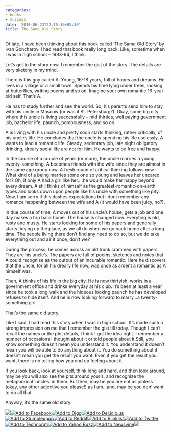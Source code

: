 ```yaml
---
categories:
- books
- musings
date: '2010-06-23T22:15:16+05:30'
title: The Same Old Story
---
```


Of late, I have been thinking about this book called ‘The Same Old Story’ by Ivan Goncharov. I had read that book really long back. Like, sometime when I was in high school – 1993\-94, I think.

 Let’s get to the story now. I remember the gist of the story. The details are very sketchy in my mind.

 There is this guy called A. Young, 16\-18 years, full of hopes and dreams. He lives in a village or a small town. Spends his time lying under trees, looking at butterflies, writing poems and so on. Imagine your own romantic 16\-year old self. That’s A.

 He has to study further and see the world. So, his parents send him to stay with his uncle in Moscow (or was it St. Petersburg?). Okay, some big city where this uncle is living successfully – mid thirties, well paying government job, bachelor life, paunch, pompousness, and so on.

 A is living with his uncle and pretty soon starts thinking, rather critically, of his uncle’s life. He concludes that the uncle is spending his life uselessly. A wants to lead a romantic life. Steady, sedentary job, late night obligatory drinking, dreary social life are not for him. He wants to be free and happy.

 In the course of a couple of years (or more), the uncle marries a young twenty\-something. A becomes friends with the wife since they are almost in the same age group now. A fresh round of critical thinking follows now. What kind of a being marries some one so young and leaves her uncared for? Oh, if only A had a girl like her….he would make her happy beyond every dream. A still thinks of himself as the greatest\-romantic\-on\-earth types and looks down upon people like his uncle with something like pity. Now, I am sorry if this dashes expectations but i dont remember any romance happening between the wife and A (it would have been juicy, no?).

 In due course of time, A moves out of his uncle’s house, gets a job and one day makes a trip back home. The house is changed now. Everyting is old, rusty and musty. He starts looking for some of his papers and generally starts tidying up the place, as we all do when we go back home after a long time. The people living there don’t find any need to do so, but we do take everything out and air it once, don’t we?

 During the process, he comes across an old trunk crammed with papers. They are his uncle’s. The papers are full of poems, sketches and notes that A could recognise as the output of an incurable romantic. Here he discovers that the uncle, for all his dreary life now, was once as ardent a romantic as A himself was.

 Then, A thinks of his life in the big city. He is now thirtyish, works in a government office and drinks everyday at his club. It’s been at least a year since he took a long walk and the hideous looking paunch he has developed refuses to hide itself. And he is now looking forward to marry…a twenty\-something girl.

 That’s the same old story.

 Like I said, I had read this story when I was in high school. It’s made such a strong impression on me that I remember the gist till today. Though I can’t recall the names or the plot details, I think I got the idea right. I remember a number of occasions I thought about it or told people about it.Still, you know something doesn’t mean you understand it. You understand it doesn’t mean you will be able to do anything about it. You do something about it doesn’t mean you get the result you want. Even if you get the result you want, there is no telling how you end up feeling about it.

 If you look back, look at yourself, think long and hard, and then look around, may be you will also see the pits around your’s, and recognize the metaphorical ‘uncles’ in them. But then, may be you are not as jobless (okay, any other adjective you please!) as I am…and, may be you don’ want to do all that.

 Anyway, it’s the same old story.

 ![](https://getsocialserver.files.wordpress.com/2010/08/gs2008.png?w=1000)[![Add to Facebook](https://getsocialserver.files.wordpress.com/2010/08/gs2018.png?w=1000)](http://www.facebook.com/sharer.php?u=http://venugvgk.wordpress.com/2010/06/23/the-same-old-story/ "Add to Facebook")[![Add to Digg](https://getsocialserver.files.wordpress.com/2010/08/gs2028.png?w=1000)](http://digg.com/submit?phase=2&url=http%3A%2F%2Fvenugvgk.wordpress.com%2F2010%2F06%2F23%2Fthe-same-old-story%2F&title=The%20Same%20Old%20Story "Add to Digg")[![Add to Del.icio.us](https://getsocialserver.files.wordpress.com/2010/08/gs2038.png?w=1000)](http://del.icio.us/post?url=http%3A%2F%2Fvenugvgk.wordpress.com%2F2010%2F06%2F23%2Fthe-same-old-story%2F&title=The%20Same%20Old%20Story "Add to Del.icio.us")[![Add to Stumbleupon](https://getsocialserver.files.wordpress.com/2010/08/gs2048.png?w=1000)](http://www.stumbleupon.com/submit?url=http%3A%2F%2Fvenugvgk.wordpress.com%2F2010%2F06%2F23%2Fthe-same-old-story%2F&title=The%20Same%20Old%20Story "Add to Stumbleupon")[![Add to Reddit](https://getsocialserver.files.wordpress.com/2010/08/gs2058.png?w=1000)](http://reddit.com/submit?url=http%3A%2F%2Fvenugvgk.wordpress.com%2F2010%2F06%2F23%2Fthe-same-old-story%2F&title=The%20Same%20Old%20Story "Add to Reddit")[![Add to Blinklist](https://getsocialserver.files.wordpress.com/2010/08/gs2068.png?w=1000)](http://www.blinklist.com/index.php?Action=Blink/addblink.php&Description=&Url=http%3A%2F%2Fvenugvgk.wordpress.com%2F2010%2F06%2F23%2Fthe-same-old-story%2F&Title=The%20Same%20Old%20Story "Add to Blinklist")[![Add to Twitter](https://getsocialserver.files.wordpress.com/2010/08/gs2078.png?w=1000)](http://twitter.com/home/?status=The%20Same%20Old%20Story+%40+http%3A%2F%2Fvenugvgk.wordpress.com%2F2010%2F06%2F23%2Fthe-same-old-story%2F "Add to Twitter")[![Add to Technorati](https://getsocialserver.files.wordpress.com/2010/08/gs2088.png?w=1000)](http://www.technorati.com/faves?add=http://venugvgk.wordpress.com/2010/06/23/the-same-old-story/ "Add to Technorati")[![Add to Yahoo Buzz](https://getsocialserver.files.wordpress.com/2010/08/gs2098.png?w=1000)](http://buzz.yahoo.com/buzz?targetUrl=http%3A%2F%2Fvenugvgk.wordpress.com%2F2010%2F06%2F23%2Fthe-same-old-story%2F&headline=The%20Same%20Old%20Story "Add to Yahoo Buzz")[![Add to Newsvine](https://getsocialserver.files.wordpress.com/2010/08/gs2108.png?w=1000)](http://www.newsvine.com/_wine/save?u=http%3A%2F%2Fvenugvgk.wordpress.com%2F2010%2F06%2F23%2Fthe-same-old-story%2F&h=The%20Same%20Old%20Story "Add to Newsvine")![](https://getsocialserver.files.wordpress.com/2010/08/gs2118.png?w=1000)

<!--
post-100
https://venugvgk.wordpress.com/2010/06/23/the-same-old-story/
-->
